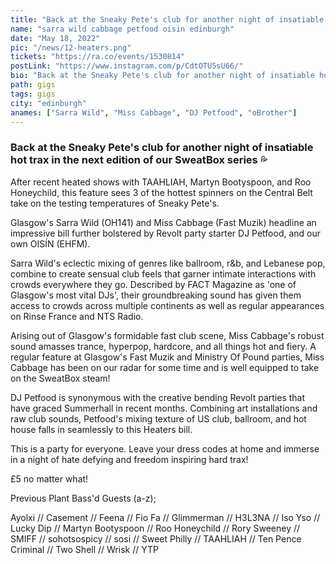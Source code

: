 ---
title: "Back at the Sneaky Pete's club for another night of insatiable hot trax"
name: "sarra wild cabbage petfood oisin edinburgh"
date: "May 18, 2022"
pic: "/news/12-heaters.png"
tickets: "https://ra.co/events/1530814"
postLink: "https://www.instagram.com/p/CdtOTU5sU66/"
bio: "Back at the Sneaky Pete's club for another night of insatiable hot trax in the next edition of our SweatBox series 💦"
path: gigs
tags: gigs
city: "edinburgh"
anames: ["Sarra Wild", "Miss Cabbage", "DJ Petfood", "oBrother"]
---

### Back at the Sneaky Pete's club for another night of insatiable hot trax in the next edition of our SweatBox series 💦

After recent heated shows with TAAHLIAH, Martyn Bootyspoon, and Roo Honeychild, this feature sees 3 of the hottest spinners on the Central Belt take on the testing temperatures of Sneaky Pete's.

Glasgow's Sarra Wild (OH141) and Miss Cabbage (Fast Muzik) headline an impressive bill further bolstered by Revolt party starter DJ Petfood, and our own OISÍN (EHFM).

Sarra Wild's eclectic mixing of genres like ballroom, r&b, and Lebanese pop, combine to create sensual club feels that garner intimate interactions with crowds everywhere they go. Described by FACT Magazine as 'one of Glasgow's most vital DJs', their groundbreaking sound has given them access to crowds across multiple continents as well as regular appearances on Rinse France and NTS Radio.

Arising out of Glasgow's formidable fast club scene, Miss Cabbage's robust sound amasses trance, hyperpop, hardcore, and all things hot and fiery. A regular feature at Glasgow's Fast Muzik and Ministry Of Pound parties, Miss Cabbage has been on our radar for some time and is well equipped to take on the SweatBox steam!

DJ Petfood is synonymous with the creative bending Revolt parties that have graced Summerhall in recent months. Combining art installations and raw club sounds, Petfood's mixing texture of US club, ballroom, and hot house falls in seamlessly to this Heaters bill.

This is a party for everyone. Leave your dress codes at home and immerse in a night of hate defying and freedom inspiring hard trax!

£5 no matter what!

Previous Plant Bass'd Guests (a-z);

Ayolxi // Casement // Feena // Fio Fa // Glimmerman // H3L3NA // Iso Yso // Lucky Dip // Martyn Bootyspoon // Roo Honeychild // Rory Sweeney // SMIFF // sohotsospicy // sosi // Sweet Philly // TAAHLIAH // Ten Pence Criminal // Two Shell // Wrisk // YTP
